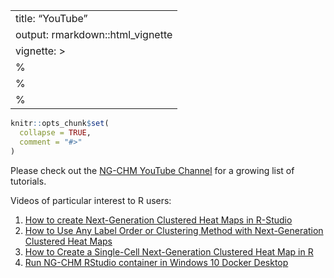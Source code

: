 
---
title: "YouTube"
output: rmarkdown::html_vignette
vignette: >
  %\VignetteIndexEntry{YouTube}
  %\VignetteEngine{knitr::rmarkdown}
  %\VignetteEncoding{UTF-8}
---

```r
knitr::opts_chunk$set(
  collapse = TRUE,
  comment = "#>"
)
```

Please check out the [NG-CHM YouTube Channel](https://www.youtube.com/channel/UCADGir2q8IaI9cGQuzjSL9w) for a growing list of tutorials.

Videos of particular interest to R users:

1. [How to create Next-Generation Clustered Heat Maps in R-Studio](https://www.youtube.com/watch?v=O42w5P3A1_8&list=PLIBaINv-Qmd0v2qD4AMbGf85Xd-T_yzEh&index=1)
2. [How to Use Any Label Order or Clustering Method with Next-Generation Clustered Heat Maps](https://www.youtube.com/watch?v=847breSor1I&list=PLIBaINv-Qmd0v2qD4AMbGf85Xd-T_yzEh&index=2)
3. [How to Create a Single-Cell Next-Generation Clustered Heat Map in R](https://www.youtube.com/watch?v=K8PuHDQYk-g&list=PLIBaINv-Qmd0v2qD4AMbGf85Xd-T_yzEh&index=3)
4. [Run NG-CHM RStudio container in Windows 10 Docker Desktop](https://www.youtube.com/watch?v=iu0ptg9SBqM&list=PLIBaINv-Qmd0v2qD4AMbGf85Xd-T_yzEh&index=4)

